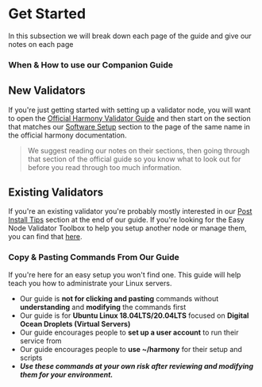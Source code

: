 # Get Started
In this subsection we will break down each page of the guide and give our notes on each page
### When & How to use our Companion Guide
## New Validators
If you're just getting started with setting up a validator node, you will want to open the [Official Harmony Validator Guide](https://docs.harmony.one/home/network/validators) and then start on the section that matches our [Software Setup](/official/setup) section to the page of the same name in the official harmony documentation.
> We suggest reading our notes on their sections, then going through that section of the official guide so you know what to look out for before you read through too much information.
## Existing Validators
If you're an existing validator you're probably mostly interested in our [Post Install Tips](/post) section at the end of our guide. If you're looking for the Easy Node Validator Toolbox to help you setup another node or manage them, you can find that [here](https://validator-toolbox-guide.easynode.one).
### Copy & Pasting Commands From Our Guide
If you're here for an easy setup you won't find one. This guide will help teach you how to administrate your Linux servers.    
- Our guide is **not for clicking and pasting** commands without **understanding** and **modifying** the commands first
- Our guide is for **Ubuntu Linux 18.04LTS/20.04LTS** focused on **Digital Ocean Droplets \(Virtual Servers\)**
- Our guide encourages people to **set up a user account** to run their service from
- Our guide encourages people to **use ~/harmony** for their setup and scripts
- _**Use these commands at your own risk after reviewing and modifying them for your environment.**_
